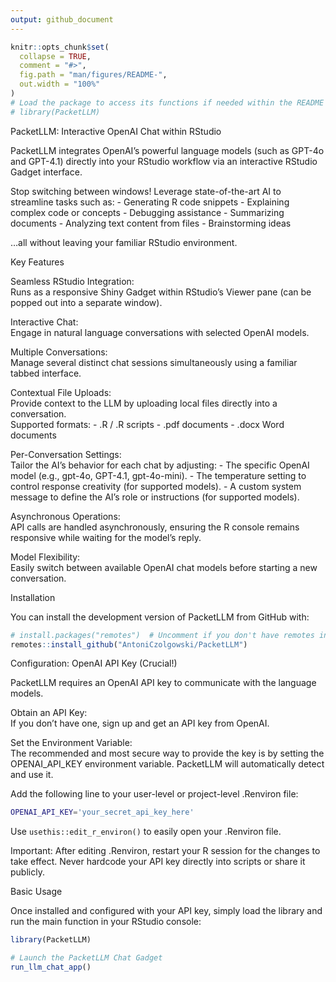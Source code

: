 ```yaml
---
output: github_document
---
```


<!-- README.md is generated from README.Rmd. Please edit that file -->

```r
knitr::opts_chunk$set(
  collapse = TRUE,
  comment = "#>",
  fig.path = "man/figures/README-",
  out.width = "100%"
)
# Load the package to access its functions if needed within the README
# library(PacketLLM)
```

PacketLLM: Interactive OpenAI Chat within RStudio

PacketLLM integrates OpenAI's powerful language models (such as GPT-4o and GPT-4.1) directly into your RStudio workflow via an interactive RStudio Gadget interface.

Stop switching between windows! Leverage state-of-the-art AI to streamline tasks such as:
- Generating R code snippets
- Explaining complex code or concepts
- Debugging assistance
- Summarizing documents
- Analyzing text content from files
- Brainstorming ideas

...all without leaving your familiar RStudio environment.

Key Features

Seamless RStudio Integration:  
Runs as a responsive Shiny Gadget within RStudio's Viewer pane (can be popped out into a separate window).

Interactive Chat:  
Engage in natural language conversations with selected OpenAI models.

Multiple Conversations:  
Manage several distinct chat sessions simultaneously using a familiar tabbed interface.

Contextual File Uploads:  
Provide context to the LLM by uploading local files directly into a conversation.  
Supported formats:
- .R / .R scripts
- .pdf documents
- .docx Word documents

Per-Conversation Settings:  
Tailor the AI's behavior for each chat by adjusting:
- The specific OpenAI model (e.g., gpt-4o, GPT-4.1, gpt-4o-mini).
- The temperature setting to control response creativity (for supported models).
- A custom system message to define the AI's role or instructions (for supported models).

Asynchronous Operations:  
API calls are handled asynchronously, ensuring the R console remains responsive while waiting for the model's reply.

Model Flexibility:  
Easily switch between available OpenAI chat models before starting a new conversation.

Installation

You can install the development version of PacketLLM from GitHub with:

```r
# install.packages("remotes")  # Uncomment if you don't have remotes installed
remotes::install_github("AntoniCzolgowski/PacketLLM")
```

Configuration: OpenAI API Key (Crucial!)

PacketLLM requires an OpenAI API key to communicate with the language models.

Obtain an API Key:  
If you don't have one, sign up and get an API key from OpenAI.

Set the Environment Variable:  
The recommended and most secure way to provide the key is by setting the OPENAI_API_KEY environment variable. PacketLLM will automatically detect and use it.

Add the following line to your user-level or project-level .Renviron file:

```sh
OPENAI_API_KEY='your_secret_api_key_here'
```

Use `usethis::edit_r_environ()` to easily open your .Renviron file.

Important: After editing .Renviron, restart your R session for the changes to take effect. Never hardcode your API key directly into scripts or share it publicly.

Basic Usage

Once installed and configured with your API key, simply load the library and run the main function in your RStudio console:

```r
library(PacketLLM)

# Launch the PacketLLM Chat Gadget
run_llm_chat_app()
```

